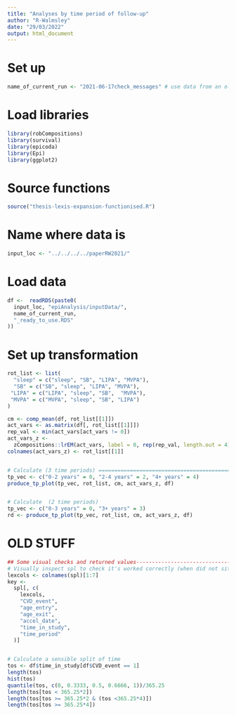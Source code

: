 ```yaml
---
title: "Analyses by time period of follow-up"
author: "R-Walmsley"
date: "29/03/2022"
output: html_document
---
```


# Set up
```r
name_of_current_run <- "2021-06-17check_messages" # use data from an old run
```

# Load libraries
```r
library(robCompositions)
library(survival)
library(epicoda)
library(Epi)
library(ggplot2)
```

# Source functions 
```r
source("thesis-lexis-expansion-functionised.R")
```

# Name where data is
```r
input_loc <- "../../../../paperRW2021/"
```

# Load data 
```r
df <-  readRDS(paste0(
  input_loc, "epiAnalysis/inputData/",
  name_of_current_run,
  "_ready_to_use.RDS"
))
```

# Set up transformation

```r
rot_list <- list(
  "sleep" = c("sleep", "SB", "LIPA", "MVPA"),
  "SB" = c("SB", "sleep", "LIPA", "MVPA"),
 "LIPA" = c("LIPA", "sleep", "SB",  "MVPA"),
 "MVPA" = c("MVPA", "sleep", "SB", "LIPA")
)

cm <- comp_mean(df, rot_list[[1]])
act_vars <- as.matrix(df[, rot_list[[1]]])
rep_val <- min(act_vars[act_vars != 0])
act_vars_z <-
  zCompositions::lrEM(act_vars, label = 0, rep(rep_val, length.out = 4))
colnames(act_vars_z) <- rot_list[[1]]


# Calculate (3 time periods) =========================================================
tp_vec <- c("0-2 years" = 0, "2-4 years" = 2, "4+ years" = 4)
produce_tp_plot(tp_vec, rot_list, cm, act_vars_z, df)


# Calculate  (2 time periods)
tp_vec <- c("0-3 years" = 0, "3+ years" = 3)
rd <- produce_tp_plot(tp_vec, rot_list, cm, act_vars_z, df)

```




# OLD STUFF
```r
## Some visual checks and returned values--------------------------------------------------
# Visually inspect spl to check it's worked correctly (when did not sit in function)
lexcols <- colnames(spl)[1:7]
key <-
  spl[, c(
    lexcols,
    "CVD_event",
    "age_entry",
    "age_exit",
    "accel_date",
    "time_in_study",
    "time_period"
  )]


# Calculate a sensible split of time
tos <- df$time_in_study[df$CVD_event == 1]
length(tos)
hist(tos)
quantile(tos, c(0, 0.3333, 0.5, 0.6666, 1))/365.25
length(tos[tos < 365.25*2])
length(tos[tos >= 365.25*2 & (tos <365.25*4)])
length(tos[tos >= 365.25*4])
```
